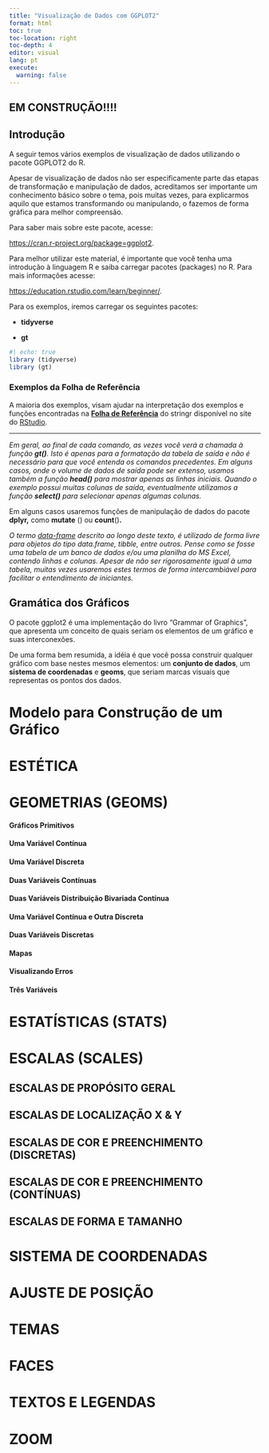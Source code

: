 ```yaml
---
title: "Visualização de Dados com GGPLOT2"
format: html
toc: true
toc-location: right
toc-depth: 4
editor: visual
lang: pt
execute: 
  warning: false
---
```


## EM CONSTRUÇÃO!!!!

## Introdução

A seguir temos vários exemplos de visualização de dados utilizando o pacote GGPLOT2 do R.

::: callout-note
Apesar de visualização de dados não ser especificamente parte das etapas de transformação e manipulação de dados, acreditamos ser importante um conhecimento básico sobre o tema, pois muitas vezes, para explicarmos aquilo que estamos transformando ou manipulando, o fazemos de forma gráfica para melhor compreensão.
:::

Para saber mais sobre este pacote, acesse:

[https://cran.r-project.org/package=ggplot2](https://cran.r-project.org/package=stringr){.uri}.

::: callout-warning
Para melhor utilizar este material, é importante que você tenha uma introdução à linguagem R e saiba carregar pacotes (packages) no R. Para mais informações acesse:

<https://education.rstudio.com/learn/beginner/>.
:::

Para os exemplos, iremos carregar os seguintes pacotes:

-   **tidyverse**

-   **gt**

```r
#| echo: true
library (tidyverse)
library (gt)
```

### Exemplos da Folha de Referência

A maioria dos exemplos, visam ajudar na interpretação dos exemplos e funções encontradas na [**Folha de Referência**](https://github.com/scopinho/R-cheatsheets/blob/main/translations/portuguese/data-visualization_pt_br.pdf) do stringr disponível no site do [RStudio](rstudio.com).

------------------------------------------------------------------------

*Em geral, ao final de cada comando, as vezes você verá a chamada à função **gt()**. Isto é apenas para a formatação da tabela de saída e não é necessário para que você entenda os comandos precedentes. Em alguns casos, onde o volume de dados de saída pode ser extenso, usamos também a função **head()** para mostrar apenas as linhas iniciais. Quando o exemplo possui muitas colunas de saída, eventualmente utilizamos a função **select()** para selecionar apenas algumas colunas.*

Em alguns casos usaremos funções de manipulação de dados do pacote **dplyr,** como **mutate** () ou **count**()**.**

*O termo [data-frame]{.underline} descrito ao longo deste texto, é utilizado de forma livre para objetos do tipo data.frame, tibble, entre outros. Pense como se fosse uma tabela de um banco de dados e/ou uma planilha do MS Excel, contendo linhas e colunas. Apesar de não ser rigorosamente igual à uma tabela, muitas vezes usaremos estes termos de forma intercambiável para facilitar o entendimento de iniciantes.*

## Gramática dos Gráficos

O pacote ggplot2 é uma implementação do livro "Grammar of Graphics", que apresenta um conceito de quais seriam os elementos de um gráfico e suas interconexões.

De uma forma bem resumida, a idéia é que você possa construir qualquer gráfico com base nestes mesmos elementos: um **conjunto de dados**, um **sistema de coordenadas** e **geoms**, que seriam marcas visuais que representas os pontos dos dados.

# Modelo para Construção de um Gráfico

# ESTÉTICA

# GEOMETRIAS (GEOMS)

#### Gráficos Primitivos

#### Uma Variável Contínua

#### Uma Variável Discreta

#### Duas Variáveis  Contínuas

#### Duas Variáveis Distribuição Bivariada Contínua

#### Uma Variável Contínua e Outra Discreta

#### Duas Variáveis Discretas

#### Mapas

#### Visualizando Erros

#### Três Variáveis

# ESTATÍSTICAS (STATS)

# ESCALAS (SCALES)

## ESCALAS DE PROPÓSITO GERAL

## ESCALAS DE LOCALIZAÇÃO X & Y

## ESCALAS DE COR E PREENCHIMENTO (DISCRETAS)

## ESCALAS DE COR E PREENCHIMENTO (CONTÍNUAS)

## ESCALAS DE FORMA E TAMANHO

# SISTEMA DE COORDENADAS

# AJUSTE DE POSIÇÃO

# TEMAS

# FACES

# TEXTOS E LEGENDAS

# ZOOM

